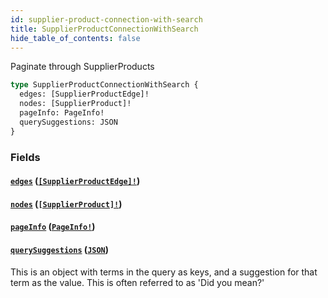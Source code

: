 ```yaml
---
id: supplier-product-connection-with-search
title: SupplierProductConnectionWithSearch
hide_table_of_contents: false
---
```



Paginate through SupplierProducts

```graphql
type SupplierProductConnectionWithSearch {
  edges: [SupplierProductEdge]!
  nodes: [SupplierProduct]!
  pageInfo: PageInfo!
  querySuggestions: JSON
}
```


### Fields

#### [`edges`](#) ([`[SupplierProductEdge]!`](/developers/supplier-apis/supply-api/graphql/reference/objects/supplier-product-edge))




#### [`nodes`](#) ([`[SupplierProduct]!`](/developers/supplier-apis/supply-api/graphql/reference/objects/supplier-product))




#### [`pageInfo`](#) ([`PageInfo!`](/developers/supplier-apis/supply-api/graphql/reference/objects/page-info))




#### [`querySuggestions`](#) ([`JSON`](/developers/supplier-apis/supply-api/graphql/reference/scalars/json))

This is an object with terms in the query as keys, and a suggestion for that
term as the value. This is often referred to as 'Did you mean?'




